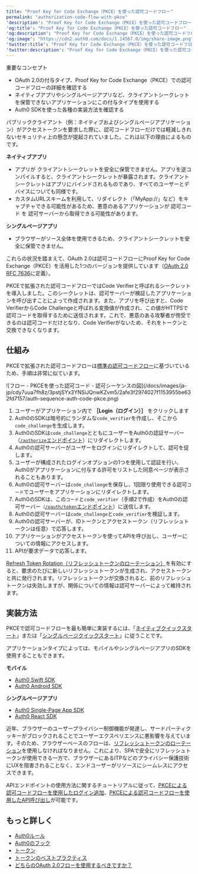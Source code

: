 ```yaml
---
title: "Proof Key for Code Exchange（PKCE）を使った認可コードフロー"
permalink: "authorization-code-flow-with-pkce"
'description': "Proof Key for Code Exchange（PKCE）を使った認可コードフローの仕組みと、ネイティブやモバイルアプリで使用する根拠について説明します。"
'og:title': "Proof Key for Code Exchange（PKCE）を使った認可コードフロー"
'og:description': "Proof Key for Code Exchange（PKCE）を使った認可コードフローの仕組みと、ネイティブやモバイルアプリで使用する根拠について説明します。"
'og:image': "https://cdn2.auth0.com/docs/1.14567.0/img/share-image.png"
'twitter:title': "Proof Key for Code Exchange（PKCE）を使った認可コードフロー"
'twitter:description': "Proof Key for Code Exchange（PKCE）を使った認可コードフローの仕組みと、ネイティブやモバイルアプリで使用する根拠について説明します。"
---
```


<Card title="Overview">

重要なコンセプト

* OAuth 2.0の付与タイプ、Proof Key for Code Exchange（PKCE）での認可コードフローの詳細を確認する
* ネイティブアプリやシングルページアプリなど、クライアントシークレットを保管できないアプリケーションにこの付与タイプを使用する
* Auth0 SDKを使った各種の実装方法を確認する

</Card>

パブリッククライアント（例：ネイティブおよびシングルページアプリケーション）がアクセストークンを要求した際に、認可コードフローだけでは軽減しきれないセキュリティ上の懸念が提起されていました。これは以下の理由によるものです。

**ネイティブアプリ**

* アプリが <Tooltip data-tooltip-id="react-containers-DefinitionTooltip-0" href="/docs/ja-jp/glossary?term=client-secret" tip="クライアントシークレット: クライアント（アプリケーション）が認可サーバーで認証するために使用するシークレット。これはクライアントと認可サーバーだけが知っているものであり、推測できないように十分にランダムである必要があります。" cta="用語集の表示">クライアントシークレット</Tooltip>を安全に保管できません。アプリを逆コンパイルすると、クライアントシークレットが暴露されます。クライアントシークレットはアプリにバインドされるものであり、すべてのユーザーとデバイスについても同様です。
* カスタムURLスキームを利用して、リダイレクト（「MyApp://」など）をキャプチャできる可能性があるため、悪意のあるアプリケーションが <Tooltip data-tooltip-id="react-containers-DefinitionTooltip-1" tip="">認可コード</Tooltip> を <Tooltip data-tooltip-id="react-containers-DefinitionTooltip-1" href="/docs/ja-jp/glossary?term=authorization-server" tip="認可サーバー: ユーザーによるアクセスの限界を定義するために使用される集中管理型サーバー。たとえば、認可サーバーは、ユーザーが利用できるデータ、タスク、機能を制御できます。" cta="用語集の表示">認可サーバー</Tooltip>から取得できる可能性があります。

**シングルページアプリ**

* ブラウザーがソース全体を使用できるため、クライアントシークレットを安全に保管できません。

これらの状況を踏まえて、<Tooltip data-tooltip-id="react-containers-DefinitionTooltip-1" href="/docs/ja-jp/glossary?term=oath2" tip="OAuth 2.0: 認可プロトコルとワークフローを定義する認可フレームワーク。" cta="用語集の表示">OAuth 2.0</Tooltip>は認可コードフローにProof Key for Code Exchange（PKCE）を活用した1つのバージョンを提供しています（[OAuth 2.0 RFC 7636](https://tools.ietf.org/html/rfc7636)に定義）。

PKCEで拡張された認可コードフローではCode Verifierと呼ばれるシークレットを導入しました。このシークレットは、認可サーバーが検証したアプリケーションを呼び出すことによって作成されます。また、アプリを呼び出すと、Code VerifierからCode Challengeと呼ばれる変換値が作成され、この値がHTTPSで認可コードを取得するために送信されます。これで、悪意のある攻撃者が傍受できるのは認可コードだけとなり、Code Verifierがないため、それをトークンと交換できなくなります。

## 仕組み

PKCEで拡張された認可コードフローは[標準の認可コードフロー](/docs/ja-jp/get-started/authentication-and-authorization-flow/authorization-code-flow)に基づいているため、手順は非常に似ています。

<Frame>![フロー - PKCEを使った認可コード - 認可シーケンスの図](/docs/images/ja-jp/cdy7uua7fh8z/3pstjSYx3YNSiJQnwKZvm5/2afe3f2974027f1153955be632fd7157/auth-sequence-auth-code-pkce.png)</Frame>

1. ユーザーがアプリケーション内で **［Login（ログイン）］** をクリックします
2. Auth0のSDKは暗号的にランダムな`code_verifier`を作成し、そこから`code_challenge`を生成します。
3. Auth0のSDKは`code_challenge`とともにユーザーをAuth0の認証サーバー（[`/authorize`エンドポイント](/docs/ja-jp/api/authentication#authorization-code-grant-pkce-)）にリダイレクトします。
4. Auth0の認可サーバーがユーザーをログインにリダイレクトして、認可を促します。
5. ユーザーが構成されたログインオプションの1つを使用して認証を行い、Auth0がアプリケーションに付与する許可をリストした同意ページが表示されることもあります。
6. Auth0の認可サーバーは`code_challenge`を保存し、1回限り使用できる認可`コード`でユーザーをアプリケーションにリダイレクトします。
7. Auth0のSDKは、この`コード`と`code_verifier`（手順2で作成）をAuth0の認可サーバー`（`[`/oauth/token`エンドポイント](/docs/ja-jp/api/authentication?http#authorization-code-flow-with-pkce44)）に送信します。
8. Auth0の認可サーバーは`code_challenge`と`code_verifier`を検証します。
9. Auth0の認可サーバーが、IDトークンとアクセストークン（リフレッシュトークンは任意）で応答します。
10. アプリケーションがアクセストークンを使ってAPIを呼び出し、ユーザーについての情報にアクセスします。
11. APIが要求データで応答します。

<Callout icon="file-lines" color="#0EA5E9" iconType="regular">

[Refresh Token Rotation（リフレッシュトークンのローテーション）](/docs/ja-jp/secure/tokens/refresh-tokens/refresh-token-rotation)を有効にすると、要求のたびに新しいリフレッシュトークンが生成され、アクセストークンと共に発行されます。リフレッシュトークンが交換されると、前のリフレッシュトークンは失効しますが、関係についての情報は認可サーバーによって維持されます。

</Callout>

## 実装方法

PKCEで認可コードフローを最も簡単に実装するには、「[ネイティブクイックスタート](/docs/ja-jp/quickstart/native)」または「[シングルページクイックスタート](/docs/ja-jp/quickstart/spa)」に従うことです。

アプリケーションタイプによっては、モバイルやシングルページアプリのSDKを使用することもできます。

**モバイル**

* [Auth0 Swift SDK](/docs/ja-jp/libraries/auth0-swift)
* [Auth0 Android SDK](/docs/ja-jp/libraries/auth0-android)

**シングルページアプリ**

* [Auth0 Single-Page App SDK](/docs/ja-jp/libraries/auth0-single-page-app-sdk)
* [Auth0 React SDK](/docs/ja-jp/libraries/auth0-react)

<Callout icon="file-lines" color="#0EA5E9" iconType="regular">

近年、ブラウザーのユーザープライバシー制御機能が発達し、サードパーティクッキーがブロックされることでユーザーエクスペリエンスに悪影響を与えています。そのため、ブラウザーベースのフローは、[リフレッシュトークンのローテーション](/docs/ja-jp/secure/tokens/refresh-tokens/refresh-token-rotation)を使用しなければなりません。これにより、SPAで安全にリフレッシュトークンが使用できる一方で、ブラウザーにあるITPなどのプライバシー保護技術にUXを阻害されることなく、エンドユーザーがリソースにシームレスにアクセスできます。

</Callout>

APIエンドポイントの使用方法に関するチュートリアルに従って、[PKCEによる認可コードフローを使用したログイン追加](/docs/ja-jp/get-started/authentication-and-authorization-flow/authorization-code-flow-with-pkce/add-login-using-the-authorization-code-flow-with-pkce)、[PKCEによる認可コードフローを使用したAPI呼び出し](/docs/ja-jp/get-started/authentication-and-authorization-flow/authorization-code-flow-with-pkce/call-your-api-using-the-authorization-code-flow-with-pkce)が可能です。

## もっと詳しく

* [Auth0ルール](/docs/ja-jp/customize/rules)
* [Auth0のフック](/docs/ja-jp/customize/hooks)
* [トークン](/docs/ja-jp/secure/tokens)
* [トークンのベストプラクティス](/docs/ja-jp/secure/tokens/token-best-practices)
* [どちらのOAuth 2.0フローを使用するべきですか？](/docs/ja-jp/get-started/authentication-and-authorization-flow/which-oauth-2-0-flow-should-i-use)